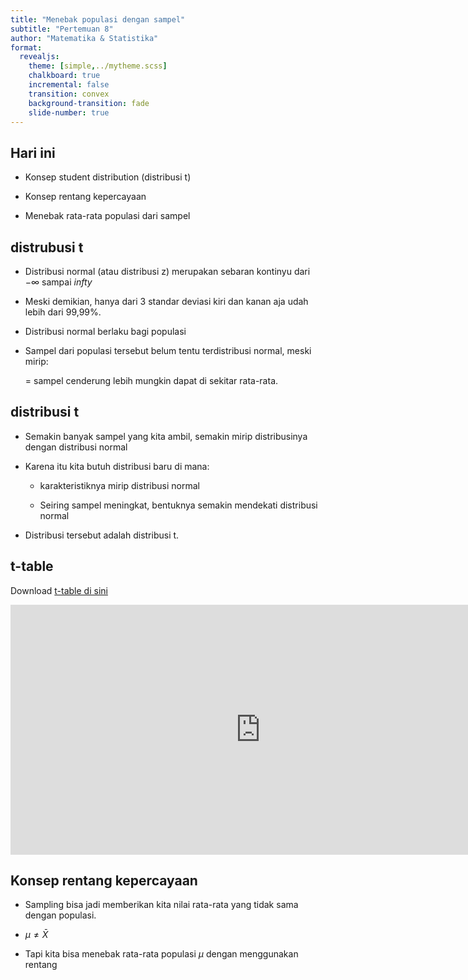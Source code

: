 ```yaml
---
title: "Menebak populasi dengan sampel"
subtitle: "Pertemuan 8"
author: "Matematika & Statistika"
format: 
  revealjs:
    theme: [simple,../mytheme.scss]
    chalkboard: true
    incremental: false
    transition: convex
    background-transition: fade
    slide-number: true
---
```


## Hari ini

- Konsep student distribution (distribusi t)

- Konsep rentang kepercayaan

- Menebak rata-rata populasi dari sampel

## distrubusi t

- Distribusi normal (atau distribusi z) merupakan sebaran kontinyu dari $-\infty$ sampai $infty$

- Meski demikian, hanya dari 3 standar deviasi kiri dan kanan aja udah lebih dari 99,99%.

- Distribusi normal berlaku bagi populasi

- Sampel dari populasi tersebut belum tentu terdistribusi normal, meski mirip:

    = sampel cenderung lebih mungkin dapat di sekitar rata-rata.

## distribusi t

- Semakin banyak sampel yang kita ambil, semakin mirip distribusinya dengan distribusi normal

- Karena itu kita butuh distribusi baru di mana:

    - karakteristiknya mirip distribusi normal
    
    - Seiring sampel meningkat, bentuknya semakin mendekati distribusi normal
    
- Distribusi tersebut adalah distribusi t.

## t-table

Download [t-table di sini](https://1drv.ms/b/s!AjelszXKKcmsifhDr8cYIgeuMVSIDw?e=ioiSHv)

<iframe src="https://onedrive.live.com/embed?cid=ACC929CA35B3A537&resid=acc929ca35b3a537%21162883&authkey=ACByMk8EqPx1N3s&em=2" width="800" height="400" frameborder="0" scrolling="no"></iframe>

## Konsep rentang kepercayaan

- Sampling bisa jadi memberikan kita nilai rata-rata yang tidak sama dengan populasi.

- $\mu \neq \bar{X}$

- Tapi kita bisa menebak rata-rata populasi $\mu$ dengan menggunakan rentang 